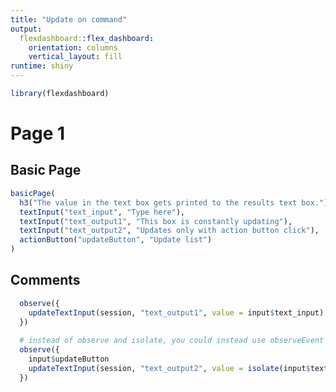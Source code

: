 ```yaml
---
title: "Update on command"
output: 
  flexdashboard::flex_dashboard:
    orientation: columns
    vertical_layout: fill
runtime: shiny    
---
```


```r
library(flexdashboard)
```

# Page 1

## Basic Page

```r
basicPage(
  h3("The value in the text box gets printed to the results text box."),
  textInput("text_input", "Type here"),
  textInput("text_output1", "This box is constantly updating"),
  textInput("text_output2", "Updates only with action button click"),
  actionButton("updateButton", "Update list")
)
```

## Comments

```r
  observe({
    updateTextInput(session, "text_output1", value = input$text_input)
  })
  
  # instead of observe and isolate, you could instead use observeEvent
  observe({
    input$updateButton
    updateTextInput(session, "text_output2", value = isolate(input$text_input))
  })
  
```

